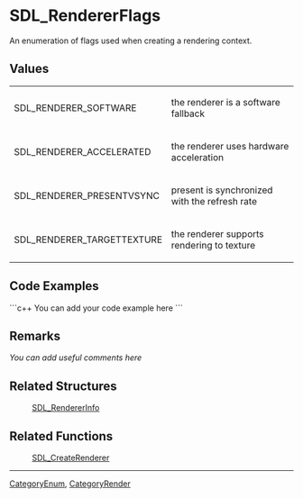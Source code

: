 <!-- pragma section-numbers off -->
<!-- pragma camelcase off -->

= SDL_RendererFlags =
An enumeration of flags used when creating a rendering context.


== Values ==
{|
|SDL_RENDERER_SOFTWARE
|the renderer is a software fallback
|-
|SDL_RENDERER_ACCELERATED
|the renderer uses hardware acceleration
|-
|SDL_RENDERER_PRESENTVSYNC
|present is synchronized with the refresh rate
|-
|SDL_RENDERER_TARGETTEXTURE
|the renderer supports rendering to texture
|}

== Code Examples ==
```c++
You can add your code example here
```

== Remarks ==
''You can add useful comments here''

== Related Structures ==
:[[SDL_RendererInfo]]

== Related Functions ==
:[[SDL_CreateRenderer]]

----
[[CategoryEnum]], [[CategoryRender]]
